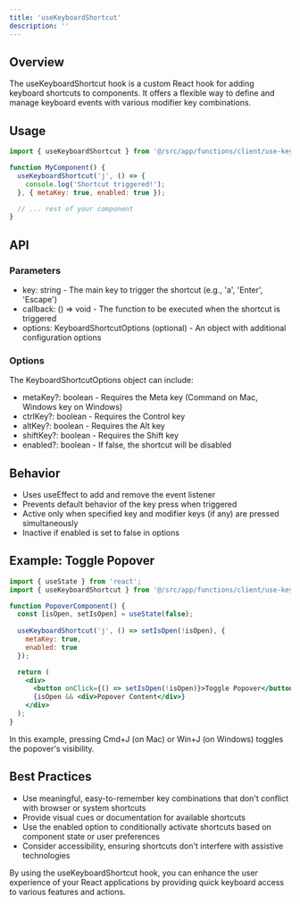 ```yaml
---
title: 'useKeyboardShortcut'
description: ''
---
```

## **Overview**

The useKeyboardShortcut hook is a custom React hook for adding keyboard shortcuts to components. It offers a flexible way to define and manage keyboard events with various modifier key combinations.

## **Usage**

```jsx
import { useKeyboardShortcut } from '@/src/app/functions/client/use-keyboard-shortcut';

function MyComponent() {
  useKeyboardShortcut('j', () => {
    console.log('Shortcut triggered!');
  }, { metaKey: true, enabled: true });

  // ... rest of your component
}
```

## **API**

### Parameters

- key: string - The main key to trigger the shortcut (e.g., 'a', 'Enter', 'Escape')
- callback: () => void - The function to be executed when the shortcut is triggered
- options: KeyboardShortcutOptions (optional) - An object with additional configuration options

### Options

The KeyboardShortcutOptions object can include:

- metaKey?: boolean - Requires the Meta key (Command on Mac, Windows key on Windows)
- ctrlKey?: boolean - Requires the Control key
- altKey?: boolean - Requires the Alt key
- shiftKey?: boolean - Requires the Shift key
- enabled?: boolean - If false, the shortcut will be disabled

## **Behavior**

- Uses useEffect to add and remove the event listener
- Prevents default behavior of the key press when triggered
- Active only when specified key and modifier keys (if any) are pressed simultaneously
- Inactive if enabled is set to false in options

## **Example: Toggle Popover**

```jsx
import { useState } from 'react';
import { useKeyboardShortcut } from '@/src/app/functions/client/use-keyboard-shortcut';

function PopoverComponent() {
  const [isOpen, setIsOpen] = useState(false);
  
  useKeyboardShortcut('j', () => setIsOpen(!isOpen), {
    metaKey: true,
    enabled: true
  });

  return (
    <div>
      <button onClick={() => setIsOpen(!isOpen)}>Toggle Popover</button>
      {isOpen && <div>Popover Content</div>}
    </div>
  );
}
```

In this example, pressing Cmd+J (on Mac) or Win+J (on Windows) toggles the popover's visibility.

## **Best Practices**

- Use meaningful, easy-to-remember key combinations that don't conflict with browser or system shortcuts
- Provide visual cues or documentation for available shortcuts
- Use the enabled option to conditionally activate shortcuts based on component state or user preferences
- Consider accessibility, ensuring shortcuts don't interfere with assistive technologies

By using the useKeyboardShortcut hook, you can enhance the user experience of your React applications by providing quick keyboard access to various features and actions.
